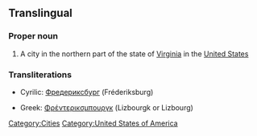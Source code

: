 ==Translingual==

===Proper noun===
{{wikipedia|Fredericksburg, Virginia}}
{{en-proper noun}}

# A city in the northern part of the state of [[Virginia]] in the [[United States]]

===Transliterations===
{{rfc-header|Transliterations}}
{{top}}
*Cyrilic: [[Фредериксбург]] (Fréderiksburg)
{{mid}}
*Greek: [[Φρέντερικσμπουργκ]] (Lizbourgk or Lizbourg)
{{bottom}}

[[Category:Cities]]
[[Category:United States of America]]